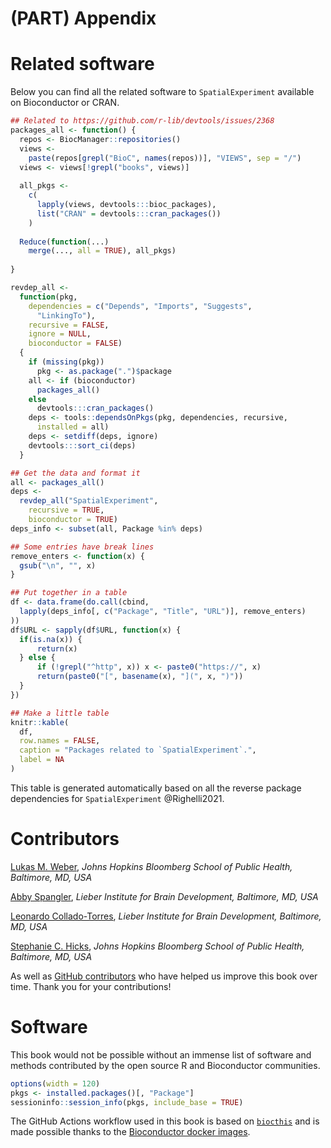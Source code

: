 # (PART) Appendix {-}

# Related software

Below you can find all the related software to `SpatialExperiment` available on Bioconductor or CRAN.

```r
## Related to https://github.com/r-lib/devtools/issues/2368
packages_all <- function() {
  repos <- BiocManager::repositories()
  views <-
    paste(repos[grepl("BioC", names(repos))], "VIEWS", sep = "/")
  views <- views[!grepl("books", views)]
  
  all_pkgs <-
    c(
      lapply(views, devtools:::bioc_packages),
      list("CRAN" = devtools:::cran_packages())
    )
  
  Reduce(function(...)
    merge(..., all = TRUE), all_pkgs)
  
}

revdep_all <-
  function(pkg,
    dependencies = c("Depends", "Imports", "Suggests",
      "LinkingTo"),
    recursive = FALSE,
    ignore = NULL,
    bioconductor = FALSE)
  {
    if (missing(pkg))
      pkg <- as.package(".")$package
    all <- if (bioconductor)
      packages_all()
    else
      devtools:::cran_packages()
    deps <- tools::dependsOnPkgs(pkg, dependencies, recursive,
      installed = all)
    deps <- setdiff(deps, ignore)
    devtools:::sort_ci(deps)
  }

## Get the data and format it
all <- packages_all()
deps <-
  revdep_all("SpatialExperiment",
    recursive = TRUE,
    bioconductor = TRUE)
deps_info <- subset(all, Package %in% deps)

## Some entries have break lines
remove_enters <- function(x) {
  gsub("\n", "", x)
}

## Put together in a table
df <- data.frame(do.call(cbind,
  lapply(deps_info[, c("Package", "Title", "URL")], remove_enters)
))
df$URL <- sapply(df$URL, function(x) {
  if(is.na(x)) {
      return(x)
  } else {
      if (!grepl("^http", x)) x <- paste0("https://", x)
      return(paste0("[", basename(x), "](", x, ")"))
  }
})

## Make a little table
knitr::kable(
  df,
  row.names = FALSE,
  caption = "Packages related to `SpatialExperiment`.",
  label = NA
)
```

This table is generated automatically based on all the reverse package dependencies for `SpatialExperiment` @Righelli2021. 

# Contributors

[Lukas M. Weber](https://lmweber.org/), *Johns Hopkins Bloomberg School of Public Health, Baltimore, MD, USA*

[Abby Spangler](https://twitter.com/abspangler), *Lieber Institute for Brain Development, Baltimore, MD, USA*

[Leonardo Collado-Torres](https://twitter.com/lcolladotor), *Lieber Institute for Brain Development, Baltimore, MD, USA*

[Stephanie C. Hicks](https://www.stephaniehicks.com/), *Johns Hopkins Bloomberg School of Public Health, Baltimore, MD, USA*

As well as [GitHub contributors](https://github.com/lmweber/OSTA-book/graphs/contributors) who have helped us improve this book over time. Thank you for your contributions!

# Software

This book would not be possible without an immense list of software and methods contributed by the open source R and Bioconductor communities. 

```r
options(width = 120)
pkgs <- installed.packages()[, "Package"]
sessioninfo::session_info(pkgs, include_base = TRUE)
```

The GitHub Actions workflow used in this book is based on [`biocthis`](https://bioconductor.org/packages/biocthis) and is made possible thanks to the [Bioconductor docker images](http://bioconductor.org/help/docker/).